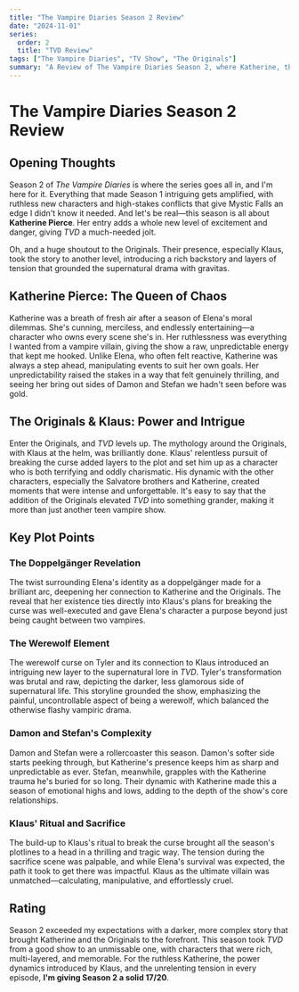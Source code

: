```yaml
---
title: "The Vampire Diaries Season 2 Review"
date: "2024-11-01"
series:
  order: 2
  title: "TVD Review"
tags: ["The Vampire Diaries", "TV Show", "The Originals"]
summary: "A Review of The Vampire Diaries Season 2, where Katherine, the Originals, and Klaus push Mystic Falls into thrilling chaos."
---
```


# The Vampire Diaries Season 2 Review

## Opening Thoughts

Season 2 of _The Vampire Diaries_ is where the series goes all in, and I'm here for it. Everything that made Season 1 intriguing gets amplified, with ruthless new characters and high-stakes conflicts that give Mystic Falls an edge I didn't know it needed. And let's be real—this season is all about **Katherine Pierce**. Her entry adds a whole new level of excitement and danger, giving _TVD_ a much-needed jolt.

Oh, and a huge shoutout to the Originals. Their presence, especially Klaus, took the story to another level, introducing a rich backstory and layers of tension that grounded the supernatural drama with gravitas.

## Katherine Pierce: The Queen of Chaos

Katherine was a breath of fresh air after a season of Elena's moral dilemmas. She's cunning, merciless, and endlessly entertaining—a character who owns every scene she's in. Her ruthlessness was everything I wanted from a vampire villain, giving the show a raw, unpredictable energy that kept me hooked. Unlike Elena, who often felt reactive, Katherine was always a step ahead, manipulating events to suit her own goals. Her unpredictability raised the stakes in a way that felt genuinely thrilling, and seeing her bring out sides of Damon and Stefan we hadn't seen before was gold.

## The Originals & Klaus: Power and Intrigue

Enter the Originals, and _TVD_ levels up. The mythology around the Originals, with Klaus at the helm, was brilliantly done. Klaus' relentless pursuit of breaking the curse added layers to the plot and set him up as a character who is both terrifying and oddly charismatic. His dynamic with the other characters, especially the Salvatore brothers and Katherine, created moments that were intense and unforgettable. It's easy to say that the addition of the Originals elevated _TVD_ into something grander, making it more than just another teen vampire show.

## Key Plot Points

### The Doppelgänger Revelation

The twist surrounding Elena's identity as a doppelgänger made for a brilliant arc, deepening her connection to Katherine and the Originals. The reveal that her existence ties directly into Klaus's plans for breaking the curse was well-executed and gave Elena's character a purpose beyond just being caught between two vampires.

### The Werewolf Element

The werewolf curse on Tyler and its connection to Klaus introduced an intriguing new layer to the supernatural lore in _TVD_. Tyler's transformation was brutal and raw, depicting the darker, less glamorous side of supernatural life. This storyline grounded the show, emphasizing the painful, uncontrollable aspect of being a werewolf, which balanced the otherwise flashy vampiric drama.

### Damon and Stefan's Complexity

Damon and Stefan were a rollercoaster this season. Damon's softer side starts peeking through, but Katherine's presence keeps him as sharp and unpredictable as ever. Stefan, meanwhile, grapples with the Katherine trauma he's buried for so long. Their dynamic with Katherine made this a season of emotional highs and lows, adding to the depth of the show's core relationships.

### Klaus' Ritual and Sacrifice

The build-up to Klaus's ritual to break the curse brought all the season's plotlines to a head in a thrilling and tragic way. The tension during the sacrifice scene was palpable, and while Elena's survival was expected, the path it took to get there was impactful. Klaus as the ultimate villain was unmatched—calculating, manipulative, and effortlessly cruel.

## Rating

Season 2 exceeded my expectations with a darker, more complex story that brought Katherine and the Originals to the forefront. This season took _TVD_ from a good show to an unmissable one, with characters that were rich, multi-layered, and memorable. For the ruthless Katherine, the power dynamics introduced by Klaus, and the unrelenting tension in every episode, **I'm giving Season 2 a solid 17/20**.
